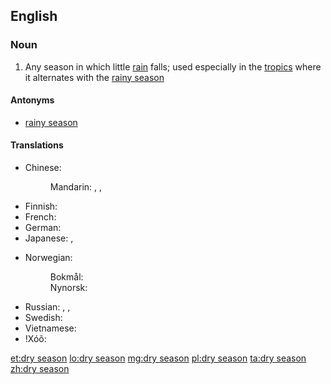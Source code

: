 ==English==
{{wikipedia}}

===Noun===
{{en-noun|head=[[dry]] [[season]]}}

# Any season in which little [[rain]] falls; used especially in the [[tropic]]s where it alternates with the [[rainy season]]

====Antonyms====
* [[rainy season]]

====Translations====
{{trans-top|season}}
* Chinese:
*: Mandarin: {{t+|cmn|乾季|sc=Hani}}, {{t+|cmn|干季|tr=gānjì|sc=Hani}}, {{t+|cmn|旱季|tr=hànjì|sc=Hani}}
* Finnish: {{t|fi|kuiva kausi}}
* French: {{t+|fr|saison sèche|f}}
* German: {{t|de|Trockenzeit|f}}
* Japanese: {{t+|ja|乾季|tr=かんき, kanki}}, {{t|ja|乾期|tr=かんき, kanki}}
{{trans-mid}}
* Norwegian:
*: Bokmål: {{t|nb|tørketid|m|f}}
*: Nynorsk: {{t|nn|tørketid|f}}
* Russian: {{t|ru|сухо́й сезо́н|m}}, {{t|ru|засу́шливый сезо́н|m}}, {{t+|ru|сушь|f}}
* Swedish: {{t+|sv|torrperiod|c}}
* Vietnamese: {{t|vi|mùa khô}}
* ǃXóõ: {{qualifier|hot dry season}} {{t|nmn|ǁgâa}}
{{trans-bottom}}

[[et:dry season]]
[[lo:dry season]]
[[mg:dry season]]
[[pl:dry season]]
[[ta:dry season]]
[[zh:dry season]]